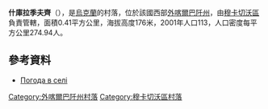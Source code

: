 {{coord|48|33|42|N|22|35|16|E|scale:100000|display=title}}

'''什庫拉季夫齊'''（{{lang-uk|Шкуратівці}}），是[[烏克蘭|烏克蘭]]的村落，位於該國西部[[外喀爾巴阡州|外喀爾巴阡州]]，由[[穆卡切沃區|穆卡切沃區]]負責管轄，面積0.41平方公里，海拔高度176米，2001年人口113，人口密度每平方公里274.94人。

==參考資料==
*[http://weather.in.ua/ua/zakarpatskaja/29060 Погода в селі ] {{Wayback|url=http://weather.in.ua/ua/zakarpatskaja/29060 |date=20111221105144 }}

{{DEFAULTSORT:Шкуратівці}}

[[Category:外喀爾巴阡州村落|Category:外喀爾巴阡州村落]]
[[Category:穆卡切沃區村落|Category:穆卡切沃區村落]]


{{Zakarpattia-geo-stub}}